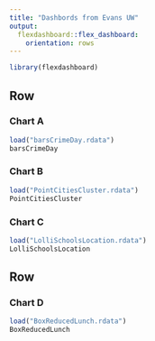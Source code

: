 ```yaml
---
title: "Dashbords from Evans UW"
output: 
  flexdashboard::flex_dashboard:
    orientation: rows
---
```


```r
library(flexdashboard)
```

[comment]: # three plot here with fade effect

Row {.tabset .tabset-fade}
-----------------------------------------------------------------------

### Chart A

```r
load("barsCrimeDay.rdata")
barsCrimeDay
```

### Chart B

```r
load("PointCitiesCluster.rdata")
PointCitiesCluster
```


### Chart C

```r
load("LolliSchoolsLocation.rdata")
LolliSchoolsLocation
```

[comment]: # one plot here

Row 
-----------------------------------------------------------------------

### Chart D

```r
load("BoxReducedLunch.rdata")
BoxReducedLunch
```

